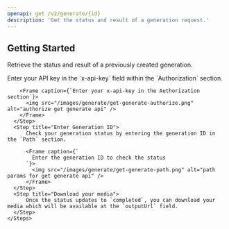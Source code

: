 ```yaml
---
openapi: get /v2/generate/{id}
description: 'Get the status and result of a generation request.'
---
```


## Getting Started

Retrieve the status and result of a previously created generation.

<AccordionGroup>
  <Accordion title="Track your generation from the docs">
    <Steps>
      <Step title="Authorize">
        Enter your API key in the `x-api-key` field within the `Authorization` section.

        <Frame caption={`Enter your x-api-key in the Authorization section`}>
          <img src="/images/generate/get-generate-authorize.png" alt="authorize get generate api" />
        </Frame>
      </Step>
      <Step title="Enter Generation ID">
          Check your generation status by entering the generation ID in the `Path` section.

          <Frame caption={`
            Enter the generation ID to check the status
          `}>
            <img src="/images/generate/get-generate-path.png" alt="path params for get generate api" />
          </Frame>
      </Step>
      <Step title="Download your media">
          Once the status updates to `completed`, you can download your media which will be available at the `outputUrl` field.
      </Step>
    </Steps>

  </Accordion>
</AccordionGroup>
